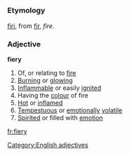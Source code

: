 =={{en}}==
===Etymology===
{{enm}} [[firi]], from [[fir]], ''fire''.
===Adjective===
'''fiery'''
#Of, or relating to [[fire]]
#[[Burning]] or [[glowing]]
#[[Inflammable]] or easily [[ignite]]d
#Having the [[colour]] of fire
#[[Hot]] or [[inflamed]]
#[[Tempestuous]] or [[emotionally]] [[volatile]]
#[[Spirited]] or filled with [[emotion]]
[[Category:English adjectives]]

[[fr:fiery]]